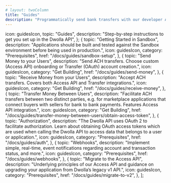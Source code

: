 ```yaml
---
# layout: twoColumn
title: "Guides"
description: "Programmatically send bank transfers with our developer API."
---
```



  icon: guidesIcon,
  topic: "Guides",
  description: "Step-by-step instructions to get you set up in the Dwolla API",
};
  {
    topic: "Getting Started in Sandbox",
    description:
      "Applications should be built and tested against the Sandbox environment before being used in production.",
    icon: guidesIcon,
    category: "Prerequisites",
    href: "/docs/guides/sandbox-setup",
  },
  {
    topic: "Send Money to your Users",
    description:
      "Send ACH transfers. Choose custom (Access API) onboarding or Transfer (OAuth) account creation.",
    icon: guidesIcon,
    category: "Get Building",
    href: "/docs/guides/send-money",
  },
  {
    topic: "Receive Money from your Users",
    description:
      "Accept ACH transfers. Covers both Access API and Transfer integrations.",
    icon: guidesIcon,
    category: "Get Building",
    href: "/docs/guides/receive-money",
  },
  {
    topic: "Transfer Money Between Users",
    description:
      "Facilitate ACH transfers between two distinct parties, e.g. for marketplace applications that connect buyers with sellers for bank to bank payments. Features Access API integration.",
    icon: guidesIcon,
    category: "Get Building",
    href: "/docs/guides/transfer-money-between-users/obtain-access-token",
  },
  {
    topic: "Authorization",
    description:
      "The Dwolla API uses OAuth 2 to facilitate authorization. Learn about obtaining OAuth access tokens which are used when calling the Dwolla API to access data that belongs to a user or application.",
    icon: guidesIcon,
    category: "Prerequisites",
    href: "/docs/guides/auth",
  },
  {
    topic: "Webhooks",
    description:
      "Implement simple, real-time, event notifications regarding account and transaction status, and more.",
    icon: guidesIcon,
    category: "Prerequisites",
    href: "/docs/guides/webhooks",
  },
  {
    topic: "Migrate to the Access API",
    description:
      "Underlying principles of our Access API and guidance on upgrading your application from Dwolla’s legacy v1 API.",
    icon: guidesIcon,
    category: "Prerequisites",
    href: "/docs/guides/migrate-to-v2",
  },
];

<IndexPageGrid unfilteredCards={guideCards} bannerProps={bannerProps} />
